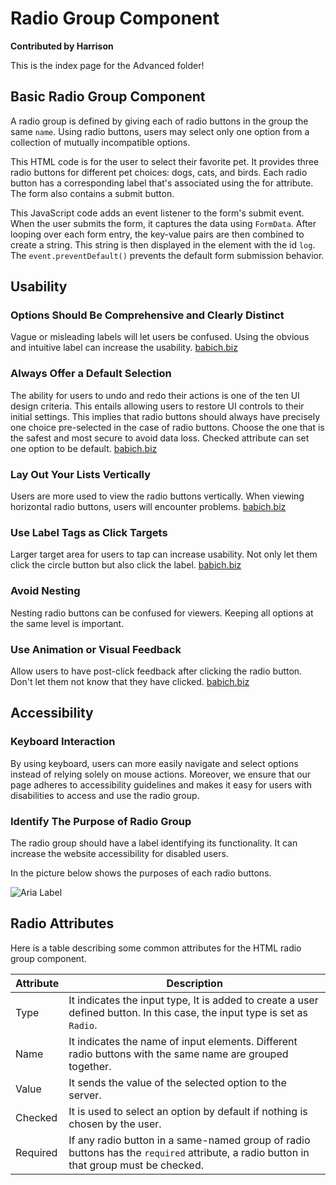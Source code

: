 
# Radio Group Component

**Contributed by Harrison**

This is the index page for the Advanced folder!

## Basic Radio Group Component

A radio group is defined by giving each of radio buttons in the group the same `name`. Using radio buttons, users may select only one option from a collection of mutually incompatible options.

This HTML code is for the user to select their favorite pet. It provides three radio buttons for different pet choices: dogs, cats, and birds. Each radio button has a corresponding label that's associated using the for attribute. The form also contains a submit button.

This JavaScript code adds an event listener to the form's submit event. When the user submits the form, it captures the data using `FormData`. After looping over each form entry, the key-value pairs are then combined to create a string. This string is then displayed in the element with the id `log`. The `event.preventDefault()` prevents the default form submission behavior.

## Usability

### Options Should Be Comprehensive and Clearly Distinct

Vague or misleading labels will let users be confused. Using the obvious and intuitive label can increase the usability. [babich.biz](https://babich.biz/radio-buttons-ux-design/)

### Always Offer a Default Selection

The ability for users to undo and redo their actions is one of the ten UI design criteria. This entails allowing users to restore UI controls to their initial settings. This implies that radio buttons should always have precisely one choice pre-selected in the case of radio buttons. Choose the one that is the safest and most secure to avoid data loss. Checked attribute can set one option to be default. [babich.biz](https://babich.biz/radio-buttons-ux-design/)

### Lay Out Your Lists Vertically

Users are more used to view the radio buttons vertically. When viewing horizontal radio buttons, users will encounter problems. [babich.biz](https://babich.biz/radio-buttons-ux-design/)

### Use Label Tags as Click Targets

Larger target area for users to tap can increase usability. Not only let them click the circle button but also click the label. [babich.biz](https://babich.biz/radio-buttons-ux-design/)

### Avoid Nesting

Nesting radio buttons can be confused for viewers. Keeping all options at the same level is important.

### Use Animation or Visual Feedback

Allow users to have post-click feedback after clicking the radio button. Don't let them not know that they have clicked. [babich.biz](https://babich.biz/radio-buttons-ux-design/)

## Accessibility

### Keyboard Interaction

By using keyboard, users can more easily navigate and select options instead of relying solely on mouse actions. Moreover, we ensure that our page adheres to accessibility guidelines and makes it easy for users with disabilities to access and use the radio group.

### Identify The Purpose of Radio Group

The radio group should have a label identifying its functionality. It can increase the website accessibility for disabled users.

In the picture below shows the purposes of each radio buttons.

![Aria Label](../public/components/radioGroup/completedRadioGroup/desktop/assets/1694618143304.jpg)

## Radio Attributes

Here is a table describing some common attributes for the HTML radio group component.

| Attribute | Description                                                                                                                            |
| --------- | -------------------------------------------------------------------------------------------------------------------------------------- |
| Type      | It indicates the input type, It is added to create a user defined button. In this case, the input type is set as `Radio`.              |
| Name      | It indicates the name of input elements. Different radio buttons with the same name are grouped together.                              |
| Value     | It sends the value of the selected option to the server.                                                                               |
| Checked   | It is used to select an option by default if nothing is chosen by the user.                                                            |
| Required  | If any radio button in a same-named group of radio buttons has the `required` attribute, a radio button in that group must be checked. |
